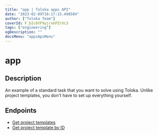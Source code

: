 ```yaml
---
title: "app | Toloka apps API"
date: "2023-02-09T16:17:15.498584"
author: ["Toloka Team"]
coverId: F_bIcOYF9yjrxkPZrXc3
tags: ["engineering"]
ogDescription: ""
docsMenu: "appsApiMenu"
---
```


# app

## Description

An example of a standard task that you want to solve using Toloka. Unlike project templates, you don't have to set up everything yourself.

## Endpoints

- [Get project templates](/docs-new/apps-api/ref/app/apps-get)
- [Get project template by ID](/docs-new/apps-api/ref/app/appsapp_id-get)
